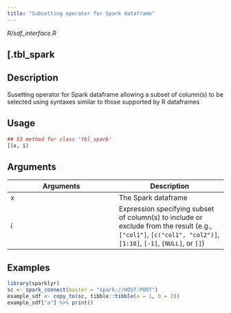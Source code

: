 ```yaml
---
title: "Subsetting operator for Spark dataframe"
---
```


*R/sdf_interface.R*

## [.tbl_spark

## Description
Susetting operator for Spark dataframe allowing a subset of column(s) to be selected using syntaxes similar to those supported by R dataframes 


## Usage
```r
## S3 method for class 'tbl_spark'
[(x, i) 
```

## Arguments
|Arguments|Description|
|---|---|
| x | The Spark dataframe |
| i | Expression specifying subset of column(s) to include or exclude from the result (e.g., `["col1"]`, `[c("col1", "col2")]`, `[1:10]`, `[-1]`, `[NULL]`, or `[]`) |





## Examples
```r
library(sparklyr) 
sc <- spark_connect(master = "spark://HOST:PORT") 
example_sdf <- copy_to(sc, tibble::tibble(a = 1, b = 2)) 
example_sdf["a"] %>% print() 
```


